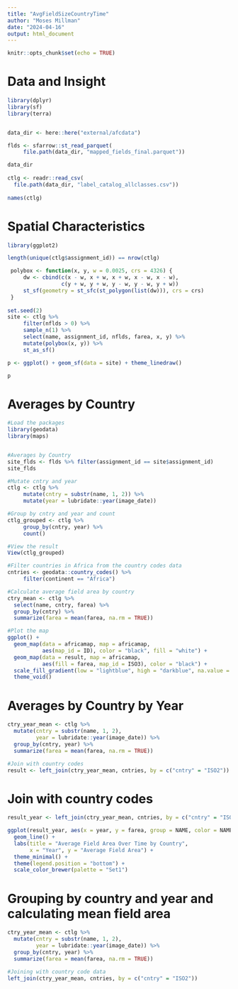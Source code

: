 ```yaml
---
title: "AvgFieldSizeCountryTime"
author: "Moses Millman"
date: "2024-04-16"
output: html_document
---
```


```r
knitr::opts_chunk$set(echo = TRUE)
```

# Data and Insight

```r
library(dplyr)
library(sf)
library(terra)


data_dir <- here::here("external/afcdata")

flds <- sfarrow::st_read_parquet(
     file.path(data_dir, "mapped_fields_final.parquet"))

data_dir
   
ctlg <- readr::read_csv(
  file.path(data_dir, "label_catalog_allclasses.csv"))
  
names(ctlg)
```

# Spatial Characteristics

```r
library(ggplot2)

length(unique(ctlg$assignment_id)) == nrow(ctlg)

 polybox <- function(x, y, w = 0.0025, crs = 4326) {
     dw <- cbind(c(x - w, x + w, x + w, x - w, x - w),
                 c(y + w, y + w, y - w, y - w, y + w))
     st_sf(geometry = st_sfc(st_polygon(list(dw))), crs = crs)
 }
 
set.seed(2)
site <- ctlg %>%
     filter(nflds > 0) %>%
     sample_n(1) %>%
     select(name, assignment_id, nflds, farea, x, y) %>%
     mutate(polybox(x, y)) %>%
     st_as_sf()

p <- ggplot() + geom_sf(data = site) + theme_linedraw()

p
```

# Averages by Country

```r
#Load the packages
library(geodata)
library(maps)


#Averages by Country
site_flds <- flds %>% filter(assignment_id == site$assignment_id)
site_flds

#Mutate cntry and year
ctlg <- ctlg %>%
     mutate(cntry = substr(name, 1, 2)) %>%  
     mutate(year = lubridate::year(image_date)) 

#Group by cntry and year and count
ctlg_grouped <- ctlg %>%
     group_by(cntry, year) %>%
     count() 

#View the result
View(ctlg_grouped)

#Filter countries in Africa from the country codes data
cntries <- geodata::country_codes() %>%
     filter(continent == "Africa")

#Calculate average field area by country
ctry_mean <- ctlg %>%
  select(name, cntry, farea) %>%
  group_by(cntry) %>%
  summarize(farea = mean(farea, na.rm = TRUE))

#Plot the map
ggplot() +
  geom_map(data = africamap, map = africamap,
           aes(map_id = ID), color = "black", fill = "white") +
  geom_map(data = result, map = africamap,
           aes(fill = farea, map_id = ISO3), color = "black") +
  scale_fill_gradient(low = "lightblue", high = "darkblue", na.value = "grey") +
  theme_void()
```

# Averages by Country by Year

```r
ctry_year_mean <- ctlg %>%
  mutate(cntry = substr(name, 1, 2),
         year = lubridate::year(image_date)) %>%
  group_by(cntry, year) %>%
  summarize(farea = mean(farea, na.rm = TRUE))

#Join with country codes
result <- left_join(ctry_year_mean, cntries, by = c("cntry" = "ISO2"))
```

# Join with country codes

```r
result_year <- left_join(ctry_year_mean, cntries, by = c("cntry" = "ISO2"))

ggplot(result_year, aes(x = year, y = farea, group = NAME, color = NAME)) +
  geom_line() +
  labs(title = "Average Field Area Over Time by Country",
       x = "Year", y = "Average Field Area") +
  theme_minimal() +
  theme(legend.position = "bottom") +
  scale_color_brewer(palette = "Set1")
```

# Grouping by country and year and calculating mean field area

```r
ctry_year_mean <- ctlg %>%
  mutate(cntry = substr(name, 1, 2),
         year = lubridate::year(image_date)) %>%
  group_by(cntry, year) %>%
  summarize(farea = mean(farea, na.rm = TRUE))

#Joining with country code data
left_join(ctry_year_mean, cntries, by = c("cntry" = "ISO2"))
```
